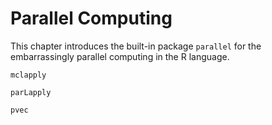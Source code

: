 # Parallel Computing {#parallel}

This chapter introduces the built-in package `parallel` for the embarrassingly parallel computing in the R language.

`mclapply`

`parLapply`

`pvec`
